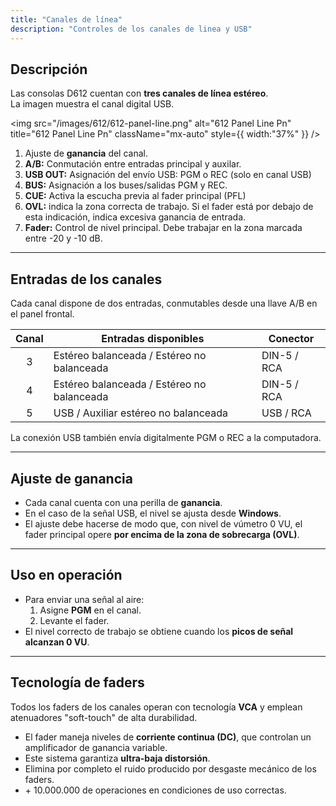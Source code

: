 ```yaml
---
title: "Canales de línea"
description: "Controles de los canales de linea y USB"
---
```


## Descripción

Las consolas D612 cuentan con **tres canales de línea estéreo**.\
La imagen muestra el canal digital USB.

<img
  src="/images/612/612-panel-line.png"
  alt="612 Panel Line Pn"
  title="612 Panel Line Pn"
  className="mx-auto"
  style={{ width:"37%" }}
/>

1. Ajuste de **ganancia** del canal.
2. **A/B:** Conmutación entre entradas principal y auxilar.
3. **USB OUT:** Asignación del envío USB: PGM o REC  (solo en canal USB)
4. **BUS:** Asignación a los buses/salidas PGM y REC.
5. **CUE:** Activa la escucha previa al fader principal (<Tooltip tip="Pre-Fader LEvel">PFL</Tooltip>)
6. **OVL:** indica la zona correcta de trabajo. Si el fader está por debajo de esta indicación, indica excesiva ganancia de entrada.
7. **Fader:** Control de nivel principal. Debe trabajar en la zona marcada entre -20  y -10 dB.

---

## Entradas de los canales

Cada canal dispone de dos entradas, conmutables desde una llave A/B en el panel frontal.

| Canal | Entradas disponibles                       | Conector    |
| :---: | ------------------------------------------ | ----------- |
| 3     | Estéreo balanceada / Estéreo no balanceada | DIN-5 / RCA |
| 4     | Estéreo balanceada / Estéreo no balanceada | DIN-5 / RCA |
| 5     | USB / Auxiliar estéreo no balanceada       | USB / RCA   |

<Note>
  La conexión USB también envía digitalmente PGM o REC a la computadora.
</Note>

---

## Ajuste de ganancia

- Cada canal cuenta con una perilla de **ganancia**.
- En el caso de la señal USB, el nivel se ajusta desde **Windows**.
- El ajuste debe hacerse de modo que, con nivel de vúmetro 0 VU, el fader principal opere **por encima de la zona de sobrecarga (OVL)**.

---

## Uso en operación

- Para enviar una señal al aire:
  1. Asigne **PGM** en el canal.
  2. Levante el fader.
- El nivel correcto de trabajo se obtiene cuando los **picos de señal alcanzan 0 VU**.

---

## Tecnología de faders

Todos los faders de los canales operan con tecnología **VCA** y emplean atenuadores "soft-touch" de alta durabilidad.

- El fader maneja niveles de **corriente continua (DC)**, que controlan un amplificador de ganancia variable.
- Este sistema garantiza **ultra-baja distorsión**.
- Elimina por completo el ruido producido por desgaste mecánico de los faders.
- \+ 10.000.000 de operaciones en condiciones de uso correctas.